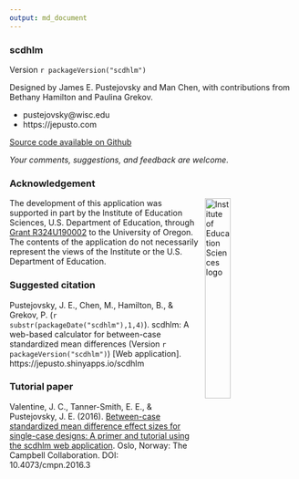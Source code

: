 ---
output: md_document
---

### scdhlm

Version `r packageVersion("scdhlm")`

Designed by James E. Pustejovsky and Man Chen, with contributions from Bethany Hamilton and Paulina Grekov.

* pustejovsky@wisc.edu
* https://jepusto.com

[Source code available on Github](https://github.com/jepusto/scdhlm/tree/master/inst/shiny-examples/scdhlm)

_Your comments, suggestions, and feedback are welcome._


### Acknowledgement

<img src="https://raw.githubusercontent.com/jepusto/scdhlm/master/images/IES_InstituteOfEducationSciences_RGB.svg" width="30%" align = "right" style = "margin: 0px 10px" alt = "Institute of Education Sciences logo"/>

The development of this application was supported in part by the Institute of Education Sciences, U.S. Department of Education, through [Grant R324U190002](https://ies.ed.gov/funding/grantsearch/details.asp?ID=3358) to the University of Oregon. The contents of the application do not necessarily represent the views of the Institute or the U.S. Department of Education.

### Suggested citation

Pustejovsky, J. E., Chen, M., Hamilton, B., & Grekov, P. (`r substr(packageDate("scdhlm"),1,4)`). scdhlm: A web-based calculator for between-case standardized mean differences (Version `r packageVersion("scdhlm")`) [Web application]. https://jepusto.shinyapps.io/scdhlm

### Tutorial paper

Valentine, J. C., Tanner-Smith, E. E., & Pustejovsky, J. E. (2016). [Between-case standardized mean difference effect sizes for single-case designs: A primer and tutorial using the scdhlm web application](https://campbellcollaboration.org/library/effect-sizes-single-case-designs-campbell-discussion-paper-1.html). Oslo, Norway: The Campbell Collaboration. DOI: 10.4073/cmpn.2016.3
